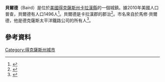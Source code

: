 '''貝爾德'''（Baird）是位於[[美國|美國]][[得克薩斯州|得克薩斯州]][[卡拉漢縣_(德克薩斯州)|卡拉漢縣]]的一個城鎮。據2010年美國人口普查，貝爾德有人口1496人<ref name="Census 2010">{{cite web| url=http://factfinder.census.gov/bkmk/table/1.0/en/DEC/10_SF1/G001/1600000US4805336| title=Geographic Identifiers: 2010 Census Summary File 1 (G001): Baird city, Texas| publisher=U.S. Census Bureau, American Factfinder| accessdate=July 8, 2015| archive-url=https://archive.today/20200213063856/http://factfinder.census.gov/bkmk/table/1.0/en/DEC/10_SF1/G001/1600000US4805336| archive-date=2020-02-13| dead-url=yes}}</ref>。貝爾德是卡拉漢郡的郡治<ref name="GR6">{{cite web|url=http://www.naco.org/Counties/Pages/FindACounty.aspx|accessdate=2011-06-07|title=Find a County|publisher=National Association of Counties|archive-date=2012-07-12|archive-url=https://www.webcitation.org/6962cjXgL?url=http://www.naco.org/Counties/Pages/FindACounty.aspx|dead-url=no}}</ref>。市名來自於馬修·貝爾德，他是德克薩斯太平洋鐵路公司的所有人<ref>{{Cite web |url=http://www.tshaonline.org/handbook/online/articles/hjb01 |title=存档副本 |access-date=2016-01-07 |archive-date=2020-07-25 |archive-url=https://web.archive.org/web/20200725190617/https://tshaonline.org/handbook/online/articles/hjb01 |dead-url=no }}</ref>。
==參考資料==
<references />
[[Category:得克薩斯州城市|Category:得克薩斯州城市]]
